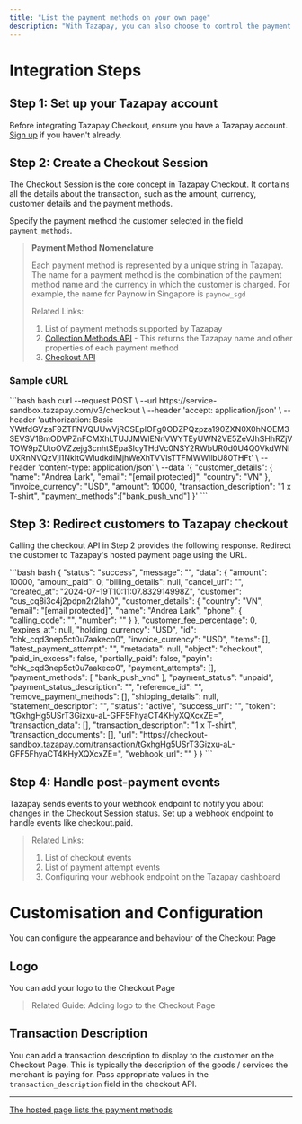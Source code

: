 ```yaml
---
title: "List the payment methods on your own page"
description: "With Tazapay, you can also choose to control the payment method selection experience for your customers. You can display the payment methods on your application and only redirect to Tazapay after the customer has selected a payment method."
---
```


# Integration Steps

## Step 1: Set up your Tazapay account

Before integrating Tazapay Checkout, ensure you have a Tazapay account. [Sign up](https://dashboard.tazapay.com/) if you haven't already.

## Step 2: Create a Checkout Session

The Checkout Session is the core concept in Tazapay Checkout. It contains all the details about the transaction, such as the amount, currency, customer details and the payment methods.

Specify the payment method the customer selected in the field `payment_methods`.

> **Payment Method Nomenclature**
>
> Each payment method is represented by a unique string in Tazapay. The name for a payment method is the combination of the payment method name and the currency in which the customer is charged. For example, the name for Paynow in Singapore is `paynow_sgd`
>
> Related Links:
>
> 1. List of payment methods supported by Tazapay
> 2. [Collection Methods API](https://docs.tazapay.com/reference/collection-methods-api) - This returns the Tazapay name and other properties of each payment method
> 3. [Checkout API](https://docs.tazapay.com/reference/create-checkout)

### Sample cURL

<CodeGroup>
  ```bash bash
  curl --request POST \
    --url https://service-sandbox.tazapay.com/v3/checkout \
    --header 'accept: application/json' \
    --header 'authorization: Basic YWtfdGVzaF9ZTFNVQUUwVjRCSEpIOFg0ODZPQzpza190ZXN0X0hNOEM3SEVSV1BmODVPZnFCMXhLTUJJMWlENnVWYTEyUWN2VE5ZeVJhSHhRZjVTOW9pZUtoOVZzejg3cnhtSEpaSlcyTHdVc0NSY2RWbUR0d0U4Q0VkdWNIUXRnNVQzVjl1NkltQWludkdiMjhWeXhTVVlsTTFMWWllbU80THFt' \
    --header 'content-type: application/json' \
    --data '{
    "customer_details": {
      "name": "Andrea Lark",
      "email": "[email protected]",
      "country": "VN"
    },
    "invoice_currency": "USD",
    "amount": 10000,
    "transaction_description": "1 x T-shirt",
    "payment_methods":["bank_push_vnd"]
  }'
  ```
</CodeGroup>

## Step 3: Redirect customers to Tazapay checkout

Calling the checkout API in Step 2 provides the following response. Redirect the customer to Tazapay's hosted payment page using the URL.

<CodeGroup>
  ```bash bash
  {
    "status": "success",
    "message": "",
    "data": {
      "amount": 10000,
      "amount_paid": 0,
      "billing_details": null,
      "cancel_url": "",
      "created_at": "2024-07-19T10:11:07.832914998Z",
      "customer": "cus_cq8i3c4j2pdpn2r2lah0",
      "customer_details": {
        "country": "VN",
        "email": "[email protected]",
        "name": "Andrea Lark",
        "phone": {
          "calling_code": "",
          "number": ""
        }
      },
      "customer_fee_percentage": 0,
      "expires_at": null,
      "holding_currency": "USD",
      "id": "chk_cqd3nep5ct0u7aakeco0",
      "invoice_currency": "USD",
      "items": [],
      "latest_payment_attempt": "",
      "metadata": null,
      "object": "checkout",
      "paid_in_excess": false,
      "partially_paid": false,
      "payin": "chk_cqd3nep5ct0u7aakeco0",
      "payment_attempts": [],
      "payment_methods": [
        "bank_push_vnd"
      ],
      "payment_status": "unpaid",
      "payment_status_description": "",
      "reference_id": "",
      "remove_payment_methods": [],
      "shipping_details": null,
      "statement_descriptor": "",
      "status": "active",
      "success_url": "",
      "token": "tGxhgHg5USrT3Gizxu-aL-GFF5FhyaCT4KHyXQXcxZE=",
      "transaction_data": [],
      "transaction_description": "1 x T-shirt",
      "transaction_documents": [],
      "url": "https://checkout-sandbox.tazapay.com/transaction/tGxhgHg5USrT3Gizxu-aL-GFF5FhyaCT4KHyXQXcxZE=",
      "webhook_url": ""
    }
  }
  ```
</CodeGroup>

## Step 4: Handle post-payment events

Tazapay sends events to your webhook endpoint to notify you about changes in the Checkout Session status. Set up a webhook endpoint to handle events like checkout.paid.

> Related Links:
>
> 1. List of checkout events
> 2. List of payment attempt events
> 3. Configuring your webhook endpoint on the Tazapay dashboard

# Customisation and Configuration

You can configure the appearance and behaviour of the Checkout Page

## Logo

You can add your logo to the Checkout Page

> Related Guide: Adding logo to the Checkout Page

## Transaction Description

You can add a transaction description to display to the customer on the Checkout Page. This is typically the description of the goods / services the merchant is paying for. Pass appropriate values in the `transaction_description` field in the checkout API.

***

[The hosted page lists the payment methods](/docs/the-hosted-page-lists-the-payment-methods)
